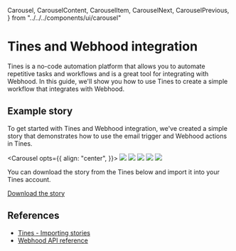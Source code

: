   Carousel,
  CarouselContent,
  CarouselItem,
  CarouselNext,
  CarouselPrevious,
} from "../../../components/ui/carousel"


# Tines and Webhood integration

Tines is a no-code automation platform that allows you to automate repetitive tasks and workflows and is a great tool for integrating with Webhood. In this guide, we'll show you how to use Tines to create a simple workflow that integrates with Webhood.


## Example story

To get started with Tines and Webhood integration, we've created a simple story that demonstrates how to use the email trigger and Webhood actions in Tines.

<Carousel 
  opts={{
    align: "center",
  }}>
  <CarouselContent>
    <CarouselItem>
        <Image priority src="/tines/story/storyboard.png" width={2925/4} height={2177/4}/>
    </CarouselItem>
    <CarouselItem>
        <Image src="/tines/story/1-received.png" width={1204} height={612}/>
    </CarouselItem>
    <CarouselItem>
        <Image src="/tines/story/2-sent.png" width={1726} height={920} />
    </CarouselItem>
    <CarouselItem>
        <Image src="/tines/story/3-results-mail.png" width={1356} height={992} />
    </CarouselItem>
    <CarouselItem>
        <Image src="/tines/story/4-results-webhood.png" width={1984} height={1384} />
    </CarouselItem>
  </CarouselContent>
  <CarouselPrevious />
  <CarouselNext />
</Carousel>

You can download the story from the Tines below and import it into your Tines account.

[Download the story](/tines/story/webhood.json)

## References

- [Tines - Importing stories](https://www.tines.com/docs/stories/importing-and-exporting#importing-stories)
- [Webhood API reference](/docs/reference/api)